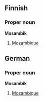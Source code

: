 ==Finnish==
===Proper noun===
'''Mosambik'''
#[[Mozambique]]
==German==
===Proper noun===
'''Mosambik'''
#[[Mozambique]]